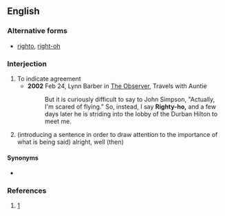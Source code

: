 ==English==
===Alternative forms===
* [[righto]], [[right-oh]]

===Interjection===
{{en-interj}}

# To indicate agreement
#* '''2002''' Feb 24, Lynn Barber in [[w:The Observer|The Observer]], Travels with Auntie
#*: But it is curiously difficult to say to John Simpson, "Actually, I'm scared of flying." So, instead, I say '''Righty-ho,''' and a few days later he is striding into the lobby of the Durban Hilton to meet me.
# (introducing a sentence in order to draw attention to the importance of what is being said) alright, well (then)
#:{{usex|Righty-ho, let's get going.|lang=en}}

====Synonyms====
* {{l|en|OK}}
===References===
#[http://www.thefreedictionary.com/righty-ho]